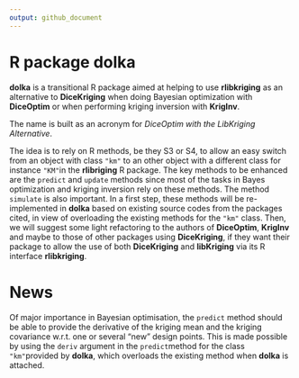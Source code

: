 ```yaml
---
output: github_document
---
```


<!-- README.md is generated from README.Rmd. Please edit that file -->

# R package dolka

**dolka** is a transitional R package aimed at helping to use
**rlibkriging** as an alternative to **DiceKriging** when doing
Bayesian optimization with **DiceOptim** or when performing kriging
inversion with **KrigInv**.

The name is built as an acronym for *DiceOptim with the LibKriging
Alternative*.

The idea is to rely on R methods, be they S3 or S4, to allow an easy
switch from an object with class `"km"` to an other object with a
different class for instance `"KM"`in the **rlibriging** R
package. The key methods to be enhanced are the `predict` and `update`
methods since most of the tasks in Bayes optimization and kriging
inversion rely on these methods. The method `simulate` is also
important.  In a first step, these methods will be re-implemented in
**dolka** based on existing source codes from the packages cited, in
view of overloading the existing methods for the `"km"` class. Then,
we will suggest some light refactoring to the authors of
**DiceOptim**, **KrigInv** and maybe to those of other packages using
**DiceKriging**, if they want their package to allow the use of both
**DiceKriging** and **libKriging** via its R interface
**rlibkriging**.

# News 

Of major importance in Bayesian optimisation, the `predict` method
should be able to provide the derivative of the kriging mean and the
kriging covariance w.r.t. one or several "new" design points. This is
made possible by using the `deriv` argument in the `predict`method for
the class `"km"`provided by **dolka**, which overloads the existing
method when **dolka** is attached.



